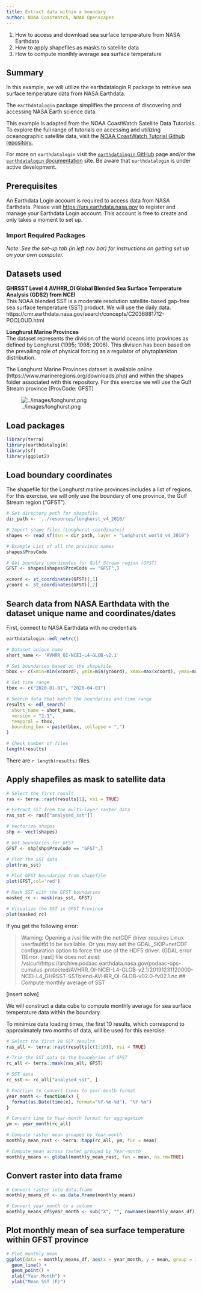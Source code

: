 ```yaml
---
title: Extract data within a boundary
author: NOAA CoastWatch, NOAA Openscapes
---
```


::: {.callout-note title="Learning Objectives"}

1. How to access and download sea surface temperature from NASA Earthdata
2. How to apply shapefiles as masks to satellite data
3. How to compute monthly average sea surface temperature
:::


## Summary

In this example, we will utilize the earthdatalogin R package 
to retrieve sea surface temperature data from NASA Earthdata. 

The `earthdatalogin` package simplifies the process of discovering and 
accessing NASA Earth science data.


This example is adapted from the NOAA CoastWatch 
Satellite Data Tutorials. To explore the full range of 
tutorials on accessing and utilizing oceanographic satellite data, 
visit the [NOAA CoastWatch Tutorial Github repository.](https://github.com/coastwatch-training/CoastWatch-Tutorials)


For more on `earthdatalogin` visit the 
[`earthdatalogin` GitHub](https://github.com/boettiger-lab/earthdatalogin/) 
page and/or the [`earthdatalogin` documentation](https://boettiger-lab.github.io/earthdatalogin/) site. 
Be aware that `earthdatalogin` is under active development. 

## Prerequisites

An Earthdata Login account is required to access data from NASA Earthdata. 
Please visit <https://urs.earthdata.nasa.gov> to register and manage 
your Earthdata Login account. This account is free to create and 
only takes a moment to set up.  


### Import Required Packages  

*Note: See the set-up tab (in left nav bar) for instructions on getting set up on your own computer.*


## Datasets used
__GHRSST Level 4 AVHRR_OI Global Blended Sea Surface Temperature Analysis (GDS2) from NCEI__    
This NOAA blended SST is a moderate resolution satellite-based gap-free 
sea surface temperature (SST) product. We will use the daily data.
https://cmr.earthdata.nasa.gov/search/concepts/C2036881712-POCLOUD.html

__Longhurst Marine Provinces__  
The dataset represents the division of the world oceans 
into provinces as defined by Longhurst (1995; 1998; 2006). 
This division has been based on the prevailing role of physical 
forcing as a regulator of phytoplankton distribution. 

The Longhurst Marine Provinces dataset is available online 
(https://www.marineregions.org/downloads.php) and 
within the shapes folder associated with this repository. 
For this exercise we will use the Gulf Stream province (ProvCode: GFST)  

![../images/longhurst.png](../images/longhurst.png)

## Load packages

```r
library(terra)
library(earthdatalogin)
library(sf)
library(ggplot2)
```

## Load boundary coordinates 

The shapefile for the Longhurst marine provinces includes a list of regions.  
For this exercise, we will only use the boundary of one province, 
the Gulf Stream region ("GFST"). 

```r

# Set directory path for shapefile
dir_path <- '../resources/longhurst_v4_2010/'

# Import shape files (Longhurst coordinates)
shapes <- read_sf(dsn = dir_path, layer = "Longhurst_world_v4_2010")

# Example List of all the province names
shapes$ProvCode

# Get boundary coordinates for Gulf Stream region (GFST)
GFST <- shapes[shapes$ProvCode == "GFST",]

xcoord <- st_coordinates(GFST)[,1]
ycoord <- st_coordinates(GFST)[,2]

```

## Search data from NASA Earthdata with the dataset unique name and coordinates/dates 

First, connect to NASA Earthdata with no credentials

```r
earthdatalogin::edl_netrc()
```

```r
# Dataset unique name
short_name <- 'AVHRR_OI-NCEI-L4-GLOB-v2.1'

# Set boundaries based on the shapefile
bbox <- c(xmin=min(xcoord), ymin=min(ycoord), xmax=max(xcoord), ymax=max(ycoord)) 

# Set time range
tbox <- c("2020-01-01", "2020-04-01")

# Search data that match the boundaries and time range
results <- edl_search(
  short_name = short_name,
  version = "2.1",
  temporal = tbox,
  bounding_box = paste(bbox, collapse = ",")
)

# Check number of files 
length(results)
```

There are `r length(results)` files.


## Apply shapefiles as mask to satellite data


```r

# Select the first result
ras <- terra::rast(results[1], vsi = TRUE)

# Extract SST from the multi-layer raster data
ras_sst <- ras[["analysed_sst"]]

# Vectorize shapes
shp <- vect(shapes)

# Get boundaries for GFST
GFST <- shp[shp$ProvCode == "GFST",]

# Plot the SST data
plot(ras_sst)

# Plot GFST boundaries from shapefile
plot(GFST,col='red')

# Mask SST with the GFST boundaries
masked_rc <- mask(ras_sst, GFST)

# Visualize the SST in GFST Province
plot(masked_rc)
```

::: {.callout-note title="Troubleshooting"}

If you get the following error:

> Warning: Opening a /vsi file with the netCDF driver requires Linux userfaultfd to be available. Or you may set the GDAL_SKIP=netCDF configuration option to force the use of the HDF5 driver. (GDAL error 1)Error: [rast] file does not exist: /vsicurl/https://archive.podaac.earthdata.nasa.gov/podaac-ops-cumulus-protected/AVHRR_OI-NCEI-L4-GLOB-v2.1/20191231120000-NCEI-L4_GHRSST-SSTblend-AVHRR_OI-GLOB-v02.0-fv02.1.nc
## Compute monthly average of SST

[insert solve]

:::

We will construct a data cube to compute monthly average for sea surface
temperature data within the boundary.

To minimize data loading times, the first 10 results, which correspond to 
approximately two months of data, will be used for this exercise.


```r
# Select the first 10 SST results
ras_all <- terra::rast(results[c(1:10)], vsi = TRUE)

# Trim the SST data to the boundaries of GFST
rc_all <- terra::mask(ras_all, GFST)

# SST data
rc_sst <- rc_all["analysed_sst", ]

# Function to convert times to year-month format
year_month <- function(x) {
  format(as.Date(time(x), format="%Y-%m-%d"), "%Y-%m")
}

# Convert time to Year-month format for aggregation
ym <- year_month(rc_all)

# Compute raster mean grouped by Year-month
monthly_mean_rast <- terra::tapp(rc_all, ym, fun = mean)

# Compute mean across raster grouped by Year-month
monthly_means <- global(monthly_mean_rast, fun = mean, na.rm=TRUE)


```

## Convert raster into data frame 

```r

# Convert raster into data.frame
monthly_means_df <- as.data.frame(monthly_means)

# Convert year_month to a column
monthly_means_df$year_month <- sub("X", "", rownames(monthly_means_df))
```
## Plot monthly mean of sea surface temperature within GFST province

```r

# Plot monthly mean
ggplot(data = monthly_means_df, aes(x = year_month, y = mean, group = 1)) +
  geom_line() +
  geom_point() +
  xlab("Year.Month") + 
  ylab("Mean SST (F)")

```
